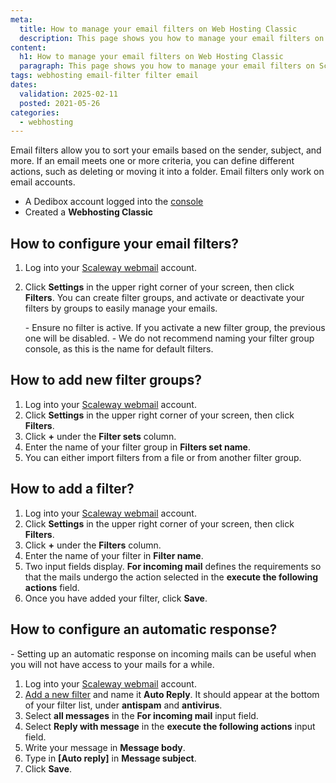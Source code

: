 ```yaml
---
meta:
  title: How to manage your email filters on Web Hosting Classic
  description: This page shows you how to manage your email filters on Scaleway Web Hosting Classic.
content:
  h1: How to manage your email filters on Web Hosting Classic
  paragraph: This page shows you how to manage your email filters on Scaleway Web Hosting Classic.
tags: webhosting email-filter filter email
dates:
  validation: 2025-02-11
  posted: 2021-05-26
categories:
  - webhosting
---
```




<WebhostingOnline />

Email filters allow you to sort your emails based on the sender, subject, and more. If an email meets one or more criteria, you can define different actions, such as deleting or moving it into a folder. Email filters only work on email accounts.

<Requirements />

- A Dedibox account logged into the [console](https://console.online.net)
- Created a **Webhosting Classic**

## How to configure your email filters?

1. Log into your [Scaleway webmail](https://webmail.online.net/) account.
2. Click **Settings** in the upper right corner of your screen, then click **Filters**. You can create filter groups, and activate or deactivate your filters by groups to easily manage your emails.

    <Message type="important">
    - Ensure no filter is active. If you activate a new filter group, the previous one will be disabled.
    - We do not recommend naming your filter group console, as this is the name for default filters.

    </Message>

## How to add new filter groups?

1. Log into your [Scaleway webmail](https://webmail.online.net/) account.
2. Click **Settings** in the upper right corner of your screen, then click **Filters**.
3. Click **+** under the **Filter sets** column.
4. Enter the name of your filter group in **Filters set name**.
5. You can either import filters from a file or from another filter group.

## How to add a filter?

1. Log into your [Scaleway webmail](https://webmail.online.net/) account.
2. Click **Settings** in the upper right corner of your screen, then click **Filters**.
3. Click **+** under the **Filters** column.
4. Enter the name of your filter in **Filter name**.
5. Two input fields display. **For incoming mail** defines the requirements so that the mails undergo the action selected in the **execute the following actions** field.
6. Once you have added your filter, click **Save**.

## How to configure an automatic response?

<Message type="important">
  - Setting up an automatic response on incoming mails can be useful when you will not have access to your mails for a while.
</Message>

1. Log into your [Scaleway webmail](https://webmail.online.net/) account.
2. [Add a new filter](#how-to-add-a-filter) and name it **Auto Reply**. It should appear at the bottom of your filter list, under **antispam** and **antivirus**.
3. Select **all messages** in the **For incoming mail** input field.
4. Select **Reply with message** in the **execute the following actions** input field.
5. Write your message in **Message body**.
6. Type in **[Auto reply]** in **Message subject**.
    <Lightbox image={image} />
7. Click **Save**.
